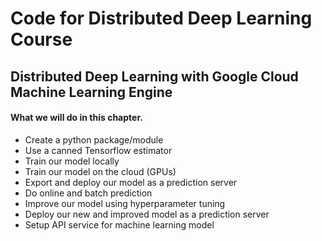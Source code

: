 # Code for Distributed Deep Learning Course
## Distributed Deep Learning with Google Cloud Machine Learning Engine

#### What we will do in this chapter.

- Create a python package/module 
- Use a canned Tensorflow estimator 
- Train our model locally
- Train our model on the cloud (GPUs)
- Export and deploy our model as a prediction server
- Do online and batch prediction
- Improve our model using hyperparameter tuning
- Deploy our new and improved model as a prediction server
- Setup API service for machine learning model

